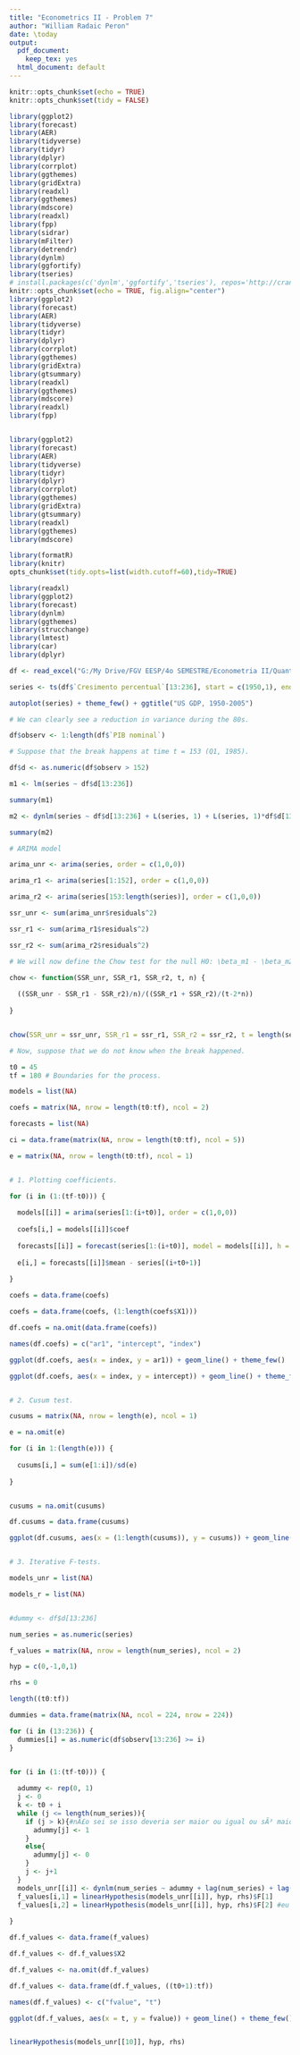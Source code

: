 ---
title: "Econometrics II - Problem 7"
author: "William Radaic Peron"
date: \today
output:
  pdf_document: 
    keep_tex: yes
  html_document: default
---

```{r setup, include=FALSE}

knitr::opts_chunk$set(echo = TRUE)
knitr::opts_chunk$set(tidy = FALSE)

library(ggplot2)
library(forecast)
library(AER)
library(tidyverse)
library(tidyr)
library(dplyr)
library(corrplot)
library(ggthemes)
library(gridExtra)
library(readxl)
library(ggthemes)
library(mdscore)
library(readxl)
library(fpp)
library(sidrar) 
library(mFilter)
library(detrendr)
library(dynlm)
library(ggfortify)
library(tseries)
# install.packages(c('dynlm','ggfortify','tseries'), repos='http://cran.rstudio.com/')
knitr::opts_chunk$set(echo = TRUE, fig.align="center")
library(ggplot2)
library(forecast)
library(AER)
library(tidyverse)
library(tidyr)
library(dplyr)
library(corrplot)
library(ggthemes)
library(gridExtra)
library(gtsummary)
library(readxl)
library(ggthemes)
library(mdscore)
library(readxl)
library(fpp)


library(ggplot2)
library(forecast)
library(AER)
library(tidyverse)
library(tidyr)
library(dplyr)
library(corrplot)
library(ggthemes)
library(gridExtra)
library(gtsummary)
library(readxl)
library(ggthemes)
library(mdscore)

library(formatR)
library(knitr)
opts_chunk$set(tidy.opts=list(width.cutoff=60),tidy=TRUE)

```

```{r all}


library(readxl)
library(ggplot2)
library(forecast)
library(dynlm)
library(ggthemes)
library(strucchange)
library(lmtest)
library(car)
library(dplyr)

df <- read_excel("G:/My Drive/FGV EESP/4o SEMESTRE/Econometria II/QuantEconEESP/QuantEconEESP/pibeua_real.xlsx")

series <- ts(df$`Cresimento percentual`[13:236], start = c(1950,1), end = c(2005,4), frequency = 4) # 1950-2005

autoplot(series) + theme_few() + ggtitle("US GDP, 1950-2005")

# We can clearly see a reduction in variance during the 80s.

df$observ <- 1:length(df$`PIB nominal`)

# Suppose that the break happens at time t = 153 (Q1, 1985).

df$d <- as.numeric(df$observ > 152)

m1 <- lm(series ~ df$d[13:236])

summary(m1)

m2 <- dynlm(series ~ df$d[13:236] + L(series, 1) + L(series, 1)*df$d[13:236])

summary(m2)

# ARIMA model

arima_unr <- arima(series, order = c(1,0,0))

arima_r1 <- arima(series[1:152], order = c(1,0,0))

arima_r2 <- arima(series[153:length(series)], order = c(1,0,0))

ssr_unr <- sum(arima_unr$residuals^2)

ssr_r1 <- sum(arima_r1$residuals^2)

ssr_r2 <- sum(arima_r2$residuals^2)

# We will now define the Chow test for the null H0: \beta_m1 - \beta_m2 = 0 (no structural break)

chow <- function(SSR_unr, SSR_r1, SSR_r2, t, n) {
  
  ((SSR_unr - SSR_r1 - SSR_r2)/n)/((SSR_r1 + SSR_r2)/(t-2*n))
  
}


chow(SSR_unr = ssr_unr, SSR_r1 = ssr_r1, SSR_r2 = ssr_r2, t = length(series), n = length(arima_unr$coef)) # T statistic (n, T - 2n).

# Now, suppose that we do not know when the break happened.

t0 = 45
tf = 180 # Boundaries for the process.

models = list(NA)

coefs = matrix(NA, nrow = length(t0:tf), ncol = 2)

forecasts = list(NA)

ci = data.frame(matrix(NA, nrow = length(t0:tf), ncol = 5))

e = matrix(NA, nrow = length(t0:tf), ncol = 1)


# 1. Plotting coefficients. 

for (i in (1:(tf-t0))) {
  
  models[[i]] = arima(series[1:(i+t0)], order = c(1,0,0))
  
  coefs[i,] = models[[i]]$coef
  
  forecasts[[i]] = forecast(series[1:(i+t0)], model = models[[i]], h = 1)
  
  e[i,] = forecasts[[i]]$mean - series[(i+t0+1)]
  
}

coefs = data.frame(coefs)

coefs = data.frame(coefs, (1:length(coefs$X1)))

df.coefs = na.omit(data.frame(coefs))

names(df.coefs) = c("ar1", "intercept", "index")

ggplot(df.coefs, aes(x = index, y = ar1)) + geom_line() + theme_few()

ggplot(df.coefs, aes(x = index, y = intercept)) + geom_line() + theme_few()


# 2. Cusum test.

cusums = matrix(NA, nrow = length(e), ncol = 1)

e = na.omit(e)

for (i in 1:(length(e))) {
  
  cusums[i,] = sum(e[1:i])/sd(e)  
  
}


cusums = na.omit(cusums)

df.cusums = data.frame(cusums)

ggplot(df.cusums, aes(x = (1:length(cusums)), y = cusums)) + geom_line() + theme_few()


# 3. Iterative F-tests. 

models_unr = list(NA)

models_r = list(NA)


#dummy <- df$d[13:236]

num_series = as.numeric(series)

f_values = matrix(NA, nrow = length(num_series), ncol = 2)

hyp = c(0,-1,0,1)

rhs = 0

length((t0:tf))

dummies = data.frame(matrix(NA, ncol = 224, nrow = 224))

for (i in (13:236)) {
  dummies[i] = as.numeric(df$observ[13:236] >= i)
}


for (i in (1:(tf-t0))) {
  
  adummy <- rep(0, 1)
  j <- 0
  k <- t0 + i
  while (j <= length(num_series)){
    if (j > k){#nÃ£o sei se isso deveria ser maior ou igual ou sÃ³ maior
      adummy[j] <- 1
    }
    else{
      adummy[j] <- 0
    }
    j <- j+1
  }
  models_unr[[i]] <- dynlm(num_series ~ adummy + lag(num_series) + lag(num_series)*adummy)
  f_values[i,1] = linearHypothesis(models_unr[[i]], hyp, rhs)$F[1]
  f_values[i,2] = linearHypothesis(models_unr[[i]], hyp, rhs)$F[2] #eu acho que funcionou?????
  
}

df.f_values <- data.frame(f_values)

df.f_values <- df.f_values$X2

df.f_values <- na.omit(df.f_values)

df.f_values <- data.frame(df.f_values, ((t0+1):tf))

names(df.f_values) <- c("fvalue", "t")

ggplot(df.f_values, aes(x = t, y = fvalue)) + geom_line() + theme_few()


linearHypothesis(models_unr[[10]], hyp, rhs)





```